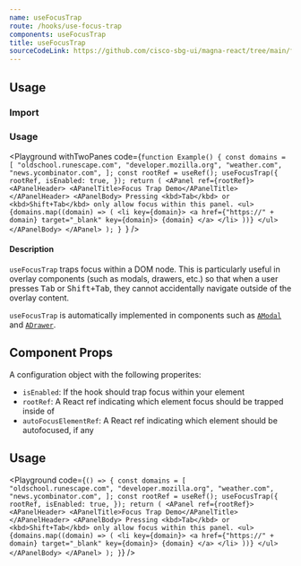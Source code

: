 ```yaml
---
name: useFocusTrap
route: /hooks/use-focus-trap
components: useFocusTrap
title: useFocusTrap
sourceCodeLink: https://github.com/cisco-sbg-ui/magna-react/tree/main/framework/hooks/useFocusTrap
---
```


## Usage

### Import

<ComponentImport components="useFocusTrap" />

### Usage

<Playground
  withTwoPanes
  code={`function Example() {
  const domains = [
    "oldschool.runescape.com",
    "developer.mozilla.org",
    "weather.com",
    "news.ycombinator.com",
  ];
  const rootRef = useRef();
  useFocusTrap({
    rootRef,
    isEnabled: true,
  });
  return (
    <APanel ref={rootRef}>
      <APanelHeader>
        <APanelTitle>Focus Trap Demo</APanelTitle>
      </APanelHeader>
      <APanelBody>
        Pressing <kbd>Tab</kbd> or <kbd>Shift+Tab</kbd> only allow focus within
        this panel.
        <ul>
          {domains.map((domain) => (
            <li key={domain}>
              <a href={"https://" + domain} target="_blank" key={domain}>
                {domain}
              </a>
            </li>
          ))}
        </ul>
      </APanelBody>
    </APanel>
  );
}
  `}
/>

#### Description

`useFocusTrap` traps focus within a DOM node. This is particularly useful in overlay components (such as modals, drawers, etc.) so that when a user presses <kbd>Tab</kbd> or <kbd>Shift+Tab</kbd>, they cannot accidentally navigate outside of the overlay content.

`useFocusTrap` is automatically implemented in components such as [`AModal`](/components/modal) and [`ADrawer`](/components/drawer).

## Component Props

A configuration object with the following properites:

- `isEnabled`: If the hook should trap focus within your element
- `rootRef`: A React ref indicating which element focus should be trapped inside of
- `autoFocusElementRef`: A React ref indicating which element should be autofocused, if any

## Usage

<Playground
  code={`() => {
    const domains = [
      "oldschool.runescape.com",
      "developer.mozilla.org",
      "weather.com",
      "news.ycombinator.com",
    ];
    const rootRef = useRef();
    useFocusTrap({
      rootRef,
      isEnabled: true,
    });
    return (
      <APanel ref={rootRef}>
        <APanelHeader>
          <APanelTitle>Focus Trap Demo</APanelTitle>
        </APanelHeader>
        <APanelBody>
          Pressing <kbd>Tab</kbd> or <kbd>Shift+Tab</kbd> only allow focus within this panel.
          <ul>
            {domains.map((domain) => (
              <li key={domain}>
                <a href={"https://" + domain} target="_blank" key={domain}>
                  {domain}
                </a>
              </li>
            ))}
          </ul>
        </APanelBody>
      </APanel>
    );
}`}
/>
